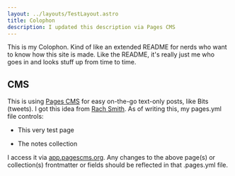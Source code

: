 ```yaml
---
layout: ../layouts/TestLayout.astro
title: Colophon
description: I updated this description via Pages CMS
---
```

This is my Colophon. Kind of like an extended README for nerds who want to know how this site is made. Like the README, it's really just me who goes in and looks stuff up from time to time.

## CMS

This is using [Pages CMS](http://pagescms.org) for easy on-the-go text-only posts, like Bits (tweets). I got this idea from [Rach Smith](https://rachsmith.com/pages-cms/). As of writing this, my pages.yml file controls:

*   This very test page
    
*   The notes collection
    

I access it via [app.pagescms.org](https://app.pagescms.org). Any changes to the above page(s) or collection(s) frontmatter or fields should be reflected in that .pages.yml file.